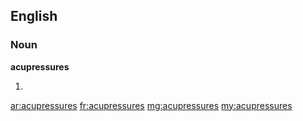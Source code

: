 ==English==

===Noun===
'''acupressures'''

# {{plural of|acupressure}}

[[ar:acupressures]]
[[fr:acupressures]]
[[mg:acupressures]]
[[my:acupressures]]